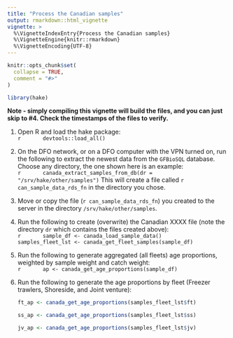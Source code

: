 ```yaml
---
title: "Process the Canadian samples"
output: rmarkdown::html_vignette
vignette: >
  %\VignetteIndexEntry{Process the Canadian samples}
  %\VignetteEngine{knitr::rmarkdown}
  %\VignetteEncoding{UTF-8}
---
```


```r
knitr::opts_chunk$set(
  collapse = TRUE,
  comment = "#>"
)
```

```r
library(hake)
```

**Note - simply compiling this vignette will build the files, and you can
just skip to #4. Check the timestamps of the files to verify.** \

   1. Open R and load the hake package: \
      ```r
      devtools::load_all()
      ```

   1. On the DFO network, or on a DFO computer with the VPN turned on, run
      the following to extract the newest data from the `GFBioSQL` database. \
      Choose any directory, the one shown here is an example: \
      ```r
      canada_extract_samples_from_db(dr = "/srv/hake/other/samples")
      ```
      This will create a file called `r can_sample_data_rds_fn` in the
      directory you chose.
      
   1. Move or copy the file (`r can_sample_data_rds_fn`) you created to the
      server in the directory `/srv/hake/other/samples`.
      
   1. Run the following to create (overwrite) the Canadian XXXX file
      (note the directory `dr` which contains the files created above): \
      ```r
      sample_df <- canada_load_sample_data()
      samples_fleet_lst <- canada_get_fleet_samples(sample_df)
      ```

   1. Run the following to generate aggregated (all fleets) age proportions, \
      weighted by sample weight and catch weight: \
      ```r
      ap <- canada_get_age_proportions(sample_df)
      ```

   1. Run the following to generate the age proportions by fleet (Freezer
      trawlers, Shoreside, and Joint venture): \
      ```r
      ft_ap <- canada_get_age_proportions(samples_fleet_lst$ft)
      
      ss_ap <- canada_get_age_proportions(samples_fleet_lst$ss)
      
      jv_ap <- canada_get_age_proportions(samples_fleet_lst$jv)
      ```
